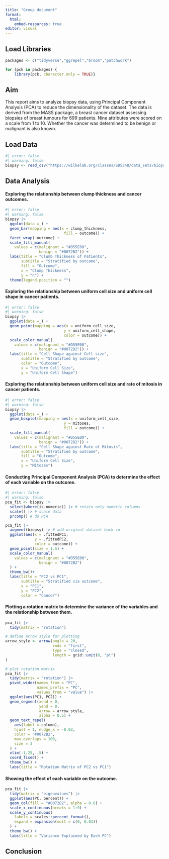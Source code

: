 ```yaml
---
title: "Group document"
format: 
  html: 
    embed-resources: true
editor: visual
---
```


## Load Libraries

```r
packages <- c("tidyverse","ggrepel","broom","patchwork")

for (pck in packages) {
    library(pck, character.only = TRUE)}
```

## Aim

This report aims to analyze biopsy data, using Principal Component Analysis (PCA) to reduce the dimensionality of the dataset. The data is derived from the MASS package, a breast cancer dataset assessing biopsies of breast tumours for 699 patients. Nine attributes were scored on a scale from 1 to 10. Whether the cancer was determined to be benign or malignant is also known.

## Load Data

```r
#| error: false
#| warning: false
biopsy <- read_csv("https://wilkelab.org/classes/SDS348/data_sets/biopsy.csv")
```

## Data Analysis

#### Exploring the relationship between clump thickness and cancer outcomes.

```r
#| error: false
#| warning: false
biopsy |>
  ggplot(data =_) +
  geom_bar(mapping = aes(x = clump_thickness,
                          fill = outcome)) +
  facet_wrap(~outcome) +
  scale_fill_manual(
    values = c(malignant = "#D55E00", 
               benign = "#0072B2")) +
  labs(title = "Clumb Thickness of Patients",
       subtitle = "Stratified by outcome",
       fill = "Outcome",
       x = "Clump Thickness",
       y = "n") +
  theme(legend.position = "")
```

#### Exploring the relationship between uniform cell size and uniform cell shape in cancer patients.

```r
#| error: false
#| warning: false
biopsy |>
  ggplot(data =_) +
  geom_point(mapping = aes(x = uniform_cell_size,
                          y = uniform_cell_shape,
                          color = outcome)) +
  scale_color_manual(
    values = c(malignant = "#D55E00", 
               benign = "#0072B2")) +
  labs(title = "Cell Shape against Cell size",
       subtitle = "Stratified by outcome",
       color = "Outcome",
       x = "Uniform Cell Size",
       y = "Uniform Cell Shape")
```

#### Exploring the relationship between uniform cell size and rate of mitosis in cancer patients.

```r
#| error: false
#| warning: false
biopsy |>
  ggplot(data =_) +
  geom_boxplot(mapping = aes(x = uniform_cell_size,
                          y = mitoses,
                          fill = outcome)) +
  scale_fill_manual(
    values = c(malignant = "#D55E00", 
               benign = "#0072B2")) +
  labs(title = "Cell Shape against Rate of Mitosis",
       subtitle = "Stratified by outcome",
       fill = "Outcome",
       x = "Uniform Cell Size",
       y = "Mitoses")
```

#### Conducting Principal Component Analysis (PCA) to determine the effect of each variable on the outcome.

```r
#| error: false
#| warning: false
pca_fit <- biopsy |>
  select(where(is.numeric)) |> # retain only numeric columns
  scale() |> # scale data
  prcomp() # do PCA

pca_fit |>
  augment(biopsy) |> # add original dataset back in
  ggplot(aes(x = .fittedPC1, 
             y = .fittedPC2, 
             color = outcome)) + 
  geom_point(size = 1.5) +
  scale_color_manual(
    values = c(malignant = "#D55E00", 
               benign = "#0072B2")
  ) +
  theme_bw()+
  labs(title = "PC2 vs PC1",
       subtitle = "Stratified via outcome",
       x = "PC1",
       y = "PC2",
       color = "Cancer")
```

#### Plotting a rotation matrix to determine the variance of the variables and the relationship between them.

```r
pca_fit |> 
  tidy(matrix = "rotation")
```

```r
# define arrow style for plotting
arrow_style <- arrow(angle = 20,
                     ends = "first",
                     type = "closed",
                     length = grid::unit(8, "pt")
)

# plot rotation matrix
pca_fit |> 
  tidy(matrix = "rotation") |> 
  pivot_wider(names_from = "PC",
              names_prefix = "PC",
              values_from = "value") |> 
  ggplot(aes(PC1, PC2)) +
  geom_segment(xend = 0,
               yend = 0,
               arrow = arrow_style,
               alpha = 0.5) +
  geom_text_repel(
    aes(label = column),
    hjust = 1, nudge_x = -0.02, 
    color = "#0072B2",
    max.overlaps = 100,
    size = 3
  ) +
  xlim(-1.25, .5) + 
  coord_fixed() + 
  theme_bw() + 
  labs(title = "Rotation Matrix of PC2 vs PC1")
```

#### Showing the effect of each variable on the outcome.

```r
pca_fit |>
  tidy(matrix = "eigenvalues") |>
  ggplot(aes(PC, percent)) +
  geom_col(fill = "#0072B2", alpha = 0.8) +
  scale_x_continuous(breaks = 1:9) +
  scale_y_continuous(
    labels = scales::percent_format(),
    expand = expansion(mult = c(0, 0.01))
  ) +
  theme_bw() +
  labs(title = "Variance Explained by Each PC")
```

## Conclusion
